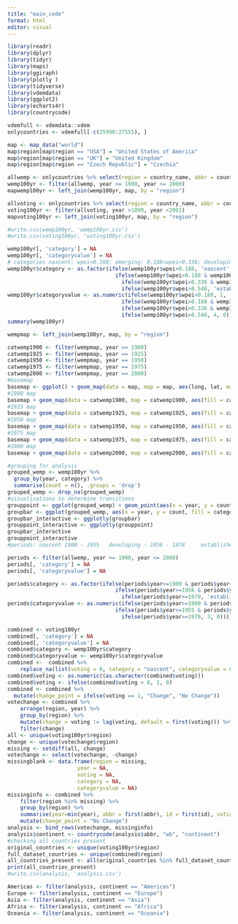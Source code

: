 ```yaml
---
title: "main_code"
format: html
editor: visual
---
```

<!-- installing libraries -->

```r
library(readr)
library(dplyr)
library(tidyr)
library(maps)
library(ggiraph)
library(plotly )
library(tidyverse)
library(vdemdata)
library(ggplot2)
library(echarts4r)
library(countrycode)
```

<!-- loading dataset -->

```r
vdemfull <- vdemdata::vdem
onlycountries <- vdemfull[-c(25990:27555), ]

map <- map_data("world")
map$region[map$region == "USA"] = "United States of America"
map$region[map$region == "UK"] = "United Kingdom"
map$region[map$region == "Czech Republic"] = "Czechia"
```

<!-- womens empowerment variables -->

```r
allwemp <- onlycountries %>% select(region = country_name, abbr = country_text_id, id = country_id, year = year, wpei = v2x_gender, liberties = v2x_gencl, society = v2x_gencs, participation = v2x_genpp)
wemp100yr <- filter(allwemp, year >= 1900, year <= 2000)
mapwemp100yr <- left_join(wemp100yr, map, by = "region")
```
<!-- voting rights -->

```r
allvoting <- onlycountries %>% select(region = country_name, abbr = country_text_id, id = country_id, year = year, voting = v2fsuffrage)
voting100yr <- filter(allvoting, year >1899, year <2001)
mapvoting100yr <- left_join(voting100yr, map, by = "region")
```

<!-- creating a csv file of cleaned data -->

```r
#write.csv(wemp100yr, 'wemp100yr.csv')
#write.csv(voting100yr, 'voting100yr.csv')
```

<!-- category breakup -->
```r
wemp100yr[, 'category'] = NA 
wemp100yr[, 'categoryvalue'] = NA
# categories nascent: wpei<0.188; emerging: 0.188<wpei<0.336; developing: 0.336<wpei<0.546    established: wpei>.546
wemp100yr$category <- as.factor(ifelse(wemp100yr$wpei<0.188, 'nascent',
                                  ifelse(wemp100yr$wpei>0.188 & wemp100yr$wpei<0.336, 'emerging',
                                    ifelse(wemp100yr$wpei>0.336 & wemp100yr$wpei<0.546, 'developing',
                                    ifelse(wemp100yr$wpei>0.546, 'established', 'none')))))
wemp100yr$categoryvalue <- as.numeric(ifelse(wemp100yr$wpei<0.188, 1,
                                    ifelse(wemp100yr$wpei>0.188 & wemp100yr$wpei<0.336, 2,
                                    ifelse(wemp100yr$wpei>0.336 & wemp100yr$wpei<0.546, 3,
                                    ifelse(wemp100yr$wpei>0.546, 4, 0)))))
summary(wemp100yr)

wempmap <- left_join(wemp100yr, map, by = "region")

```
<!-- category maps -->
```r
catwemp1900 <- filter(wempmap, year == 1900)
catwemp1925 <- filter(wempmap, year == 1925)
catwemp1950 <- filter(wempmap, year == 1950)
catwemp1975 <- filter(wempmap, year == 1975)
catwemp2000 <- filter(wempmap, year == 2000)
#basemap
basemap <- ggplot() + geom_map(data = map, map = map, aes(long, lat, map_id = region)) + scale_fill_gradient( low = "yellow", high = "red")
#1900 map
basemap + geom_map(data = catwemp1900, map = catwemp1900, aes(fill = categoryvalue, map_id = region))
#1925 map
basemap + geom_map(data = catwemp1925, map = catwemp1925, aes(fill = categoryvalue, map_id = region))
#1950 map
basemap + geom_map(data = catwemp1950, map = catwemp1950, aes(fill = categoryvalue, map_id = region))
#1975 map
basemap + geom_map(data = catwemp1975, map = catwemp1975, aes(fill = categoryvalue, map_id = region))
#2000 map
basemap + geom_map(data = catwemp2000, map = catwemp2000, aes(fill = categoryvalue, map_id = region))
```

<!-- finding transition periods -->
```r
#grouping for analysis
grouped_wemp <- wemp100yr %>%
  group_by(year, category) %>%
  summarise(count = n(), .groups = 'drop')
grouped_wemp <- drop_na(grouped_wemp)
#visualizations to determine transitions
grouppoint <- ggplot(grouped_wemp) + geom_point(aes(x = year, y = count, color = category)) 
groupbar <- ggplot(grouped_wemp, aes(x = year, y = count, fill = category)) + geom_bar(stat='identity', position=position_dodge()) #+ facet_wrap(.~category) + theme(axis.text.x = element_text(angle = 90, vjust = 0.5, hjust=1))
groupbar_interactive <- ggplotly(groupbar)
grouppoint_interactive <- ggplotly(grouppoint)
groupbar_interactive
grouppoint_interactive
#periods: nascent 1900 - 1955   developing - 1956 - 1978     established 1979 - 2000
```
<!-- adding transition periods to dataset-->
```r
periods <- filter(allwemp, year >= 1900, year <= 2000)
periods[, 'category'] = NA 
periods[, 'categoryvalue'] = NA

periods$category <- as.factor(ifelse(periods$year>=1900 & periods$year<=1955, 'nascent',
                                  ifelse(periods$year>=1956 & periods$year<=1978, 'developing',
                                    ifelse(periods$year>=1979, 'established', 'none'))))
periods$categoryvalue <- as.numeric(ifelse(periods$year>=1900 & periods$year<=1954, 1,
                                  ifelse(periods$year>=1955 & periods$year<=1978, 2,
                                    ifelse(periods$year>=1979, 3, 0))))
```
<!-- filtering data to compare voting rights and transition periods -->
```r
combined <- voting100yr
combined[, 'category'] = NA 
combined[, 'categoryvalue'] = NA
combined$category <- wemp100yr$category
combined$categoryvalue <- wemp100yr$categoryvalue
combined <-  combined %>%
    replace_na(list(voting = 0, category = "nascent", categoryvalue = 0))
combined$voting <- as.numeric((as.character(combined$voting)))
combined$voting <- ifelse(combined$voting > 0, 1, 0)
combined <- combined %>%
  mutate(change_point = ifelse(voting == 1, "Change", "No Change"))
votechange <- combined %>%
    arrange(region, year) %>%
    group_by(region) %>%
    mutate(change = voting != lag(voting, default = first(voting))) %>%
    filter(change)
all <- unique(voting100yr$region)
change <- unique(votechange$region)
missing <- setdiff(all, change)
votechange <- select(votechange, -change)
missingblank <- data.frame(region = missing,
                      year = NA,
                      voting = NA,
                      category = NA,
                      categoryvalue = NA)
missinginfo <- combined %>%
    filter(region %in% missing) %>%
    group_by(region) %>%
    summarise(year=min(year), abbr = first(abbr), id = first(id), voting = first(voting), category = first(category), categoryvalue = first(categoryvalue), .groups = 'drop') %>%
    mutate(change_point = "No Change")
analysis <- bind_rows(votechange, missinginfo)
analysis$continent <- countrycode(analysis$abbr, "wb", "continent")
#checking all countries present
original_countries <- unique(voting100yr$region)
full_dataset_countries <- unique(combined$region)
all_countries_present <- all(original_countries %in% full_dataset_countries)
print(all_countries_present)
#write.csv(analysis, 'analysis.csv')
```
<!-- continent breakdown -->
```r
Americas <- filter(analysis, continent == "Americas")
Europe <- filter(analysis, continent == "Europe")
Asia <- filter(analysis, continent == "Asia")
Africa <- filter(analysis, continent == "Africa")
Oceania <- filter(analysis, continent == "Oceania")

```


